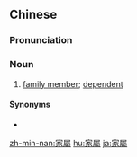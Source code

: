 {{also|家属}}
==Chinese==
{{zh-forms|s=家属}}

===Pronunciation===
{{zh-pron
|m=jiāshǔ
|c=gaa1 suk6
|h=pfs=kâ-su̍k
|mn=ka-sio̍k
|cat=n
}}

===Noun===
{{zh-noun}}

# [[family member]]; [[dependent]]

====Synonyms====
* {{zh-l|家庭成員}}

{{zh-cat|Intermediate|Family}}

[[zh-min-nan:家屬]]
[[hu:家屬]]
[[ja:家屬]]